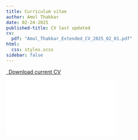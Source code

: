```yaml
---
title: Curriculum vitae
author: Amol Thakkar
date: 02-24-2025
published-title: CV last updated
cv:
  pdf: "Amol_Thakkar_Extended_CV_2025_02_01.pdf"
html:
  css: styles.scss
sidebar: false
---
```


```{=html}
<p class="text-center">
  <a class="btn btn-primary btn-lg cv-download" href="{{< meta cv.pdf>}}" target="_blank">
    <i class="fa-solid fa-file-arrow-down"></i>&ensp;Download current CV
  </a>
</p>
<div class="embed-container">
  <embed class="pdf" type="application/pdf" src="{{< meta cv.pdf>}}"></iframe>
</div>
```
